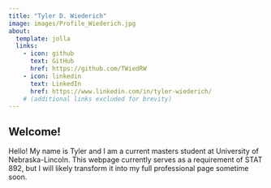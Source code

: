 ```yaml
---
title: "Tyler D. Wiederich"
image: images/Profile_Wiederich.jpg
about:
  template: jolla
  links:
    - icon: github
      text: GitHub
      href: https://github.com/TWiedRW
    - icon: linkedin
      text: LinkedIn
      href: https://www.linkedin.com/in/tyler-wiederich/
    # (additional links excluded for brevity)
---
```


## Welcome!

Hello! My name is Tyler and I am a current masters student at University of Nebraska-Lincoln. This webpage currently serves as a requirement of STAT 892, but I will likely transform it into my full professional page sometime soon.




